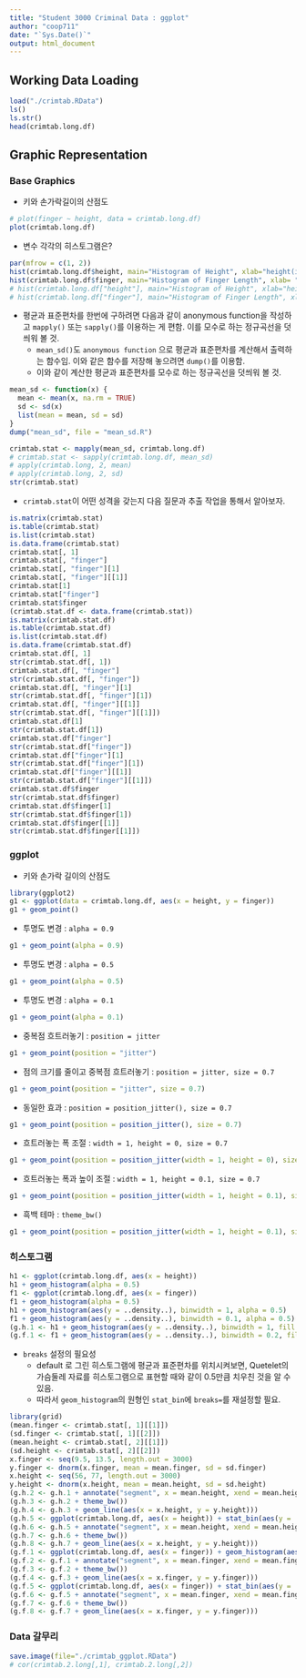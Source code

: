 ```yaml
---
title: "Student 3000 Criminal Data : ggplot"
author: "coop711"
date: "`Sys.Date()`"
output: html_document
---
```


## Working Data Loading

```r
load("./crimtab.RData")
ls()
ls.str()
head(crimtab.long.df)
```

<P style = "page-break-before: always">

## Graphic Representation

### Base Graphics

* 키와 손가락길이의 산점도 

```r
# plot(finger ~ height, data = crimtab.long.df)
plot(crimtab.long.df)
```

* 변수 각각의 히스토그램은?

```r
par(mfrow = c(1, 2))
hist(crimtab.long.df$height, main="Histogram of Height", xlab="height(inches)")
hist(crimtab.long.df$finger, main="Histogram of Finger Length", xlab= "finger length(cm)")
# hist(crimtab.long.df["height"], main="Histogram of Height", xlab="height(inches)")
# hist(crimtab.long.df["finger"], main="Histogram of Finger Length", xlab= "finger length(cm)")
```

* 평균과 표준편차를 한번에 구하려면 다음과 같이 anonymous function을 작성하고 `mapply()` 또는 `sapply()`를 이용하는 게 편함. 이를 모수로 하는 정규곡선을 덧씌워 볼 것.
    + `mean_sd()`도 `anonymous function` 으로 평균과 표준편차를 계산해서 출력하는 함수임. 이와 같은 함수를 저장해 놓으려면 `dump()`를 이용함.
    + 이와 같이 계산한 평균과 표준편차를 모수로 하는 정규곡선을 덧씌워 볼 것.
    
```r
mean_sd <- function(x) {
  mean <- mean(x, na.rm = TRUE)
  sd <- sd(x)
  list(mean = mean, sd = sd)
}
dump("mean_sd", file = "mean_sd.R")
```

```r
crimtab.stat <- mapply(mean_sd, crimtab.long.df)
# crimtab.stat <- sapply(crimtab.long.df, mean_sd)
# apply(crimtab.long, 2, mean)
# apply(crimtab.long, 2, sd)
str(crimtab.stat)
```

* `crimtab.stat`이 어떤 성격을 갖는지 다음 질문과 추출 작업을 통해서 알아보자.

```r
is.matrix(crimtab.stat)
is.table(crimtab.stat)
is.list(crimtab.stat)
is.data.frame(crimtab.stat)
crimtab.stat[, 1]
crimtab.stat[, "finger"]
crimtab.stat[, "finger"][1]
crimtab.stat[, "finger"][[1]]
crimtab.stat[1]
crimtab.stat["finger"]
crimtab.stat$finger
(crimtab.stat.df <- data.frame(crimtab.stat))
is.matrix(crimtab.stat.df)
is.table(crimtab.stat.df)
is.list(crimtab.stat.df)
is.data.frame(crimtab.stat.df)
crimtab.stat.df[, 1]
str(crimtab.stat.df[, 1])
crimtab.stat.df[, "finger"]
str(crimtab.stat.df[, "finger"])
crimtab.stat.df[, "finger"][1]
str(crimtab.stat.df[, "finger"][1])
crimtab.stat.df[, "finger"][[1]]
str(crimtab.stat.df[, "finger"][[1]])
crimtab.stat.df[1]
str(crimtab.stat.df[1])
crimtab.stat.df["finger"]
str(crimtab.stat.df["finger"])
crimtab.stat.df["finger"][1]
str(crimtab.stat.df["finger"][1])
crimtab.stat.df["finger"][[1]]
str(crimtab.stat.df["finger"][[1]])
crimtab.stat.df$finger
str(crimtab.stat.df$finger)
crimtab.stat.df$finger[1]
str(crimtab.stat.df$finger[1])
crimtab.stat.df$finger[[1]]
str(crimtab.stat.df$finger[[1]])
```

<P style = "page-break-before: always">

### ggplot

* 키와 손가락 길이의 산점도  

```r
library(ggplot2)
g1 <- ggplot(data = crimtab.long.df, aes(x = height, y = finger)) 
g1 + geom_point()
```

<P style = "page-break-before: always">

* 투명도 변경 : `alpha = 0.9`
  
```r
g1 + geom_point(alpha = 0.9)
```

<P style = "page-break-before: always">

* 투명도 변경 : `alpha = 0.5`
  
```r
g1 + geom_point(alpha = 0.5)
```

<P style = "page-break-before: always">

* 투명도 변경 : `alpha = 0.1`
  
```r
g1 + geom_point(alpha = 0.1)
```

<P style = "page-break-before: always">

* 중복점 흐트러놓기 : `position = jitter`
  
```r
g1 + geom_point(position = "jitter")
```

<P style = "page-break-before: always">

* 점의 크기를 줄이고 중복점 흐트러놓기 : `position = jitter, size = 0.7`
  
```r
g1 + geom_point(position = "jitter", size = 0.7)
```

<P style = "page-break-before: always">

* 동일한 효과 : `position = position_jitter(), size = 0.7`
  
```r
g1 + geom_point(position = position_jitter(), size = 0.7)
```

<P style = "page-break-before: always">

* 흐트러놓는 폭 조절 : `width = 1, height = 0, size = 0.7`
  
```r
g1 + geom_point(position = position_jitter(width = 1, height = 0), size = 0.7)
```

<P style = "page-break-before: always">

* 흐트러놓는 폭과 높이 조절 : `width = 1, height = 0.1, size = 0.7`
  
```r
g1 + geom_point(position = position_jitter(width = 1, height = 0.1), size = 0.7)
```

<P style = "page-break-before: always">

* 흑백 테마 : `theme_bw()`
  
```r
g1 + geom_point(position = position_jitter(width = 1, height = 0.1), size = 0.7) + theme_bw()
```

<P style = "page-break-before: always">

### 히스토그램

```r
h1 <- ggplot(crimtab.long.df, aes(x = height)) 
h1 + geom_histogram(alpha = 0.5)
f1 <- ggplot(crimtab.long.df, aes(x = finger))
f1 + geom_histogram(alpha = 0.5)
h1 + geom_histogram(aes(y = ..density..), binwidth = 1, alpha = 0.5)
f1 + geom_histogram(aes(y = ..density..), binwidth = 0.1, alpha = 0.5)
(g.h.1 <- h1 + geom_histogram(aes(y = ..density..), binwidth = 1, fill = "white", colour = "black"))
(g.f.1 <- f1 + geom_histogram(aes(y = ..density..), binwidth = 0.2, fill = "white", colour = "black"))
```

* `breaks` 설정의 필요성
    + default 로 그린 히스토그램에 평균과 표준편차를 위치시켜보면, Quetelet의 가슴둘레 자료를 히스토그램으로 표현할 때와 같이 0.5만큼 치우친 것을 알 수 있음.
    + 따라서 `geom_histogram`의 원형인 `stat_bin`에 `breaks=`를 재설정할 필요.
    
```r
library(grid)
(mean.finger <- crimtab.stat[, 1][[1]])
(sd.finger <- crimtab.stat[, 1][[2]])
(mean.height <- crimtab.stat[, 2][[1]])
(sd.height <- crimtab.stat[, 2][[2]])
x.finger <- seq(9.5, 13.5, length.out = 3000)
y.finger <- dnorm(x.finger, mean = mean.finger, sd = sd.finger)
x.height <- seq(56, 77, length.out = 3000)
y.height <- dnorm(x.height, mean = mean.height, sd = sd.height)
(g.h.2 <- g.h.1 + annotate("segment", x = mean.height, xend = mean.height, y= -0.02, yend = 0, arrow = arrow(length = unit(0.3, "cm"))))
(g.h.3 <- g.h.2 + theme_bw())
(g.h.4 <- g.h.3 + geom_line(aes(x = x.height, y = y.height)))
(g.h.5 <- ggplot(crimtab.long.df, aes(x = height)) + stat_bin(aes(y = ..density..), binwidth = 1, breaks = 55.5:77.5, fill = "white", colour="black"))
(g.h.6 <- g.h.5 + annotate("segment", x = mean.height, xend = mean.height, y= -0.02, yend = 0, arrow = arrow(length = unit(0.3, "cm"))))
(g.h.7 <- g.h.6 + theme_bw())
(g.h.8 <- g.h.7 + geom_line(aes(x = x.height, y = y.height)))
(g.f.1 <- ggplot(crimtab.long.df, aes(x = finger)) + geom_histogram(aes(y = ..density..), binwidth = 0.2, fill = "white", colour = "black"))
(g.f.2 <- g.f.1 + annotate("segment", x = mean.finger, xend = mean.finger, y= -0.1, yend = 0, arrow = arrow(length = unit(0.3, "cm"))))
(g.f.3 <- g.f.2 + theme_bw())
(g.f.4 <- g.f.3 + geom_line(aes(x = x.finger, y = y.finger)))
(g.f.5 <- ggplot(crimtab.long.df, aes(x = finger)) + stat_bin(aes(y = ..density..), breaks = seq(9.45, 13.55, by = 0.2), fill = "white", colour = "black"))
(g.f.6 <- g.f.5 + annotate("segment", x = mean.finger, xend = mean.finger, y = -0.1, yend = 0, arrow = arrow(length = unit(0.3, "cm"))))
(g.f.7 <- g.f.6 + theme_bw())
(g.f.8 <- g.f.7 + geom_line(aes(x = x.finger, y = y.finger)))
```

### Data 갈무리

```r
save.image(file="./crimtab_ggplot.RData")
# cor(crimtab.2.long[,1], crimtab.2.long[,2])
```